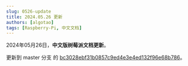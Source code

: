 ```yaml
---
slug: 0526-update
title: 2024.05.26 更新
authors: [algotao]
tags: [Raspberry-Pi, 中文文档]
---
```


2024年05月26日，**中文版树莓派文档更新**。

更新到 master 分支 的 [bc3028ebf31b0857c9ed4e3e4ed132f96e68b786](https://github.com/raspberrypi/documentation/commit/bc3028ebf31b0857c9ed4e3e4ed132f96e68b786)。
